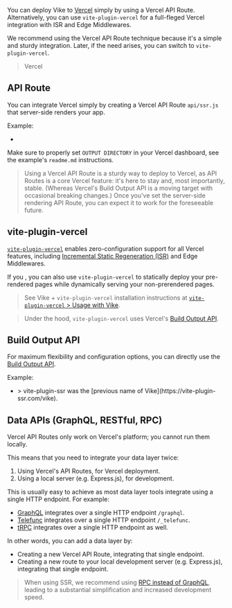 
You can deploy Vike to [Vercel](https://vercel.com) simply by using a Vercel API Route. Alternatively, you can use `vite-plugin-vercel` for a full-fleged Vercel integration with ISR and Edge Middlewares.

We recommend using the Vercel API Route technique because it's a simple and sturdy integration. Later, if the need arises, you can switch to `vite-plugin-vercel`.

> <UseBatiHint>Vercel</UseBatiHint>


## API Route

You can integrate Vercel simply by creating a Vercel API Route `api/ssr.js` that server-side renders your app.

Example: 
 - <Example timestamp="2024.03" repo="brillout/vike-with-vercel" />
<Warning>Make sure to properly set `OUTPUT DIRECTORY` in your Vercel dashboard, see the example's `readme.md` instructions.</Warning>

> Using a Vercel API Route is a sturdy way to deploy to Vercel, as API Routes is a core Vercel feature: it's here to stay and, most importantly, stable. (Whereas Vercel's Build Output API is a moving target with occasional breaking changes.) Once you've set the server-side rendering API Route, you can expect it to work for the foreseeable future.


## vite-plugin-vercel

[`vite-plugin-vercel`](https://github.com/magne4000/vite-plugin-vercel) enables zero-configuration support for all Vercel features, including [Incremental Static Regeneration (ISR)](https://vercel.com/docs/concepts/incremental-static-regeneration/overview) and Edge Middlewares.

If you <Link text="pre-render your pages only partially" href="/prerender#partial" />, you can also use `vite-plugin-vercel` to statically deploy your pre-rendered pages while dynamically serving your non-prerendered pages.

> See Vike + `vite-plugin-vercel` installation instructions at [`vite-plugin-vercel` > Usage with Vike](https://github.com/magne4000/vite-plugin-vercel#usage-with-vike).

> Under the hood, `vite-plugin-vercel` uses Vercel's [Build Output API](https://vercel.com/docs/build-output-api/v3).


## Build Output API

For maximum flexibility and configuration options, you can directly use the [Build Output API](https://vercel.com/docs/build-output-api/v3).

Example:
 - <Example timestamp="2022.07" repo="brillout/vite-plugin-ssr_vercel_build-output-api" />
   > vite-plugin-ssr was the [previous name of Vike](https://vite-plugin-ssr.com/vike).


## Data APIs (GraphQL, RESTful, RPC)

Vercel API Routes only work on Vercel's platform; you cannot run them locally.

This means that you need to integrate your data layer twice:
 1. Using Vercel's API Routes, for Vercel deployment.
 1. Using a local server (e.g. Express.js), for development.

This is usually easy to achieve as most data layer tools integrate using a single HTTP endpoint. For example:
 - [GraphQL](https://graphql.org/) integrates over a single HTTP endpoint `/graphql`.
 - [Telefunc](https://telefunc.com/) integrates over a single HTTP endpoint `/_telefunc`.
 - [tRPC](https://trpc.io/) integrates over a single HTTP endpoint as well.

In other words, you can add a data layer by:
 - Creating a new Vercel API Route, integrating that single endpoint.
 - Creating a new route to your local development server (e.g. Express.js), integrating that single endpoint.

> When using SSR, we recommend using [RPC instead of GraphQL](https://telefunc.com/RPC-vs-GraphQL-REST), leading to a substantial simplification and increased development speed.
